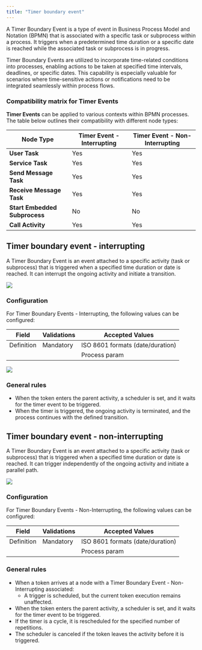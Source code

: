 ```yaml
---
title: "Timer boundary event"
---
```


A Timer Boundary Event is a type of event in Business Process Model and Notation (BPMN) that is associated with a specific task or subprocess within a process. It triggers when a predetermined time duration or a specific date is reached while the associated task or subprocess is in progress.

Timer Boundary Events are utilized to incorporate time-related conditions into processes, enabling actions to be taken at specified time intervals, deadlines, or specific dates. This capability is especially valuable for scenarios where time-sensitive actions or notifications need to be integrated seamlessly within process flows.


### Compatibility matrix for Timer Events

**Timer Events** can be applied to various contexts within BPMN processes. The table below outlines their compatibility with different node types:

| **Node Type**                 | **Timer Event - Interrupting** | **Timer Event - Non-Interrupting** |
| ----------------------------- | ------------------------------ | ---------------------------------- |
| **User Task**                 | Yes                            | Yes                                |
| **Service Task**              | Yes                            | Yes                                |
| **Send Message Task**         | Yes                            | Yes                                |
| **Receive Message Task**      | Yes                            | Yes                                |
| **Start Embedded Subprocess** | No                             | No                                 |
| **Call Activity**             | Yes                            | Yes                                |



## Timer boundary event - interrupting

A Timer Boundary Event is an event attached to a specific activity (task or subprocess) that is triggered when a specified time duration or date is reached. It can interrupt the ongoing activity and initiate a transition.

<Frame>

![](https://s3.eu-west-1.amazonaws.com/docx.flowx.ai/3.5/timer_boundary_event_interrupting.svg#center)

</Frame>


### Configuration

For Timer Boundary Events - Interrupting, the following values can be configured:

| Field      | Validations | Accepted Values                  |
| ---------- | ----------- | -------------------------------- |
| Definition | Mandatory   | ISO 8601 formats (date/duration) |
|            |             | Process param                    |

![](https://s3.eu-west-1.amazonaws.com/docx.flowx.ai/release34/intermediate_timer_event.png)

### General rules

* When the token enters the parent activity, a scheduler is set, and it waits for the timer event to be triggered.
* When the timer is triggered, the ongoing activity is terminated, and the process continues with the defined transition.

## Timer boundary event - non-interrupting

A Timer Boundary Event is an event attached to a specific activity (task or subprocess) that is triggered when a specified time duration or date is reached. It can trigger independently of the ongoing activity and initiate a parallel path.

<Frame>

![](https://s3.eu-west-1.amazonaws.com/docx.flowx.ai/3.5/timer_boundary_event_non_interrupting.svg#center)

</Frame>

### Configuration

For Timer Boundary Events - Non-Interrupting, the following values can be configured:

| Field      | Validations | Accepted Values                  |
| ---------- | ----------- | -------------------------------- |
| Definition | Mandatory   | ISO 8601 formats (date/duration) |
|            |             | Process param                    |

### General rules

* When a token arrives at a node with a Timer Boundary Event - Non-Interrupting associated:
    * A trigger is scheduled, but the current token execution remains unaffected.
* When the token enters the parent activity, a scheduler is set, and it waits for the timer event to be triggered.
* If the timer is a cycle, it is rescheduled for the specified number of repetitions.
* The scheduler is canceled if the token leaves the activity before it is triggered.

